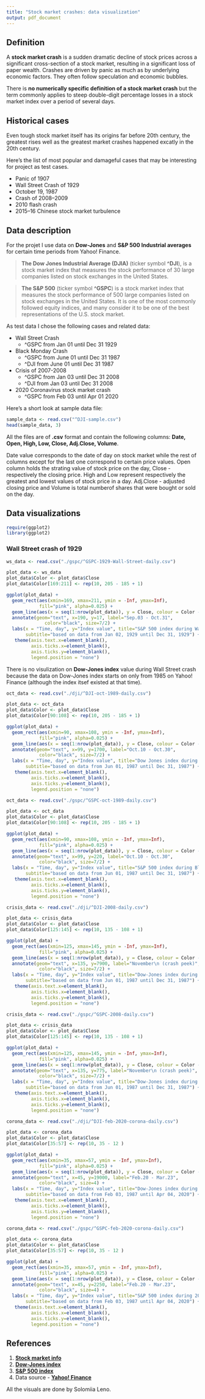 ```yaml
---
title: "Stock market crashes: data visualization"
output: pdf_document
---
```

## Definition
A **stock market crash** is a sudden dramatic decline of stock prices across a significant cross-section of a stock market, resulting in a significant loss of paper wealth. Crashes are driven by panic as much as by underlying economic factors. They often follow speculation and economic bubbles.

There is **no numerically specific definition of a stock market crash** but the term commonly applies to steep double-digit percentage losses in a stock market index over a period of several days.

## Historical cases 
Even tough stock market itself has its origins far before 20th century, the greatest rises well as the greatest market crashes happened excatly in the 20th century.

Here's the list of most popular and damageful cases that may be interesting for project as test cases.

* Panic of 1907
* Wall Street Crash of 1929
* October 19, 1987
* Crash of 2008–2009
* 2010 flash crash
* 2015–16 Chinese stock market turbulence

## Data description
For the projet I use data on **Dow-Jones** and **S&P 500 Industrial averages** for certain time periods from Yahoo! Finance.

> **The Dow Jones Industrial Average (DJIA)** (ticker symbol **^DJI**), is a stock market index that measures the stock performance of 30 large companies listed on stock exchanges in the United States. 

> **The S&P 500** (ticker symbol **^GSPC**) is a stock market index that measures the stock performance of 500 large companies listed on stock exchanges in the United States. It is one of the most commonly followed equity indices, and many consider it to be one of the best representations of the U.S. stock market.

As test data I chose the following cases and related data:

* Wall Street Crash
  + ^GSPC from Jan 01 until Dec 31 1929
* Black Monday Crash
  + ^GSPC from June 01 until Dec 31 1987
  + ^DJI from June 01 until Dec 31 1987
* Crisis of 2007-2008
  + ^GSPC from Jan 03 until Dec 31 2008
  + ^DJI from Jan 03 until Dec 31 2008
* 2020 Coronavirus stock market crash
  + ^GSPC from Feb 03 until Apr 01 2020
  <!-- + ^DJI from Feb 03 until Apr 01 2020 -->

Here's a short look at sample data file:
```r
sample_data <- read.csv("^DJI-sample.csv")
head(sample_data, 3)
```
All the files are of **.csv** format and contain the following columns: **Date, Open, High, Low, Close, Adj.Close, Volume**.

Date value corresponds to the date of day on stock market while the rest of columns except for the last one correspond to certain price values. Open column holds the strating value of stock price on the day, Close - respectively the closing price. High and Low represent respectively the greatest and lowest values of stock price in a day. Adj.Close - adjusted closing price and Volume is total numberof shares that were bought or sold on the day.

## Data visualizations
```r
require(ggplot2)
library(ggplot2)
```

### Wall Street crash of 1929
 
```r
ws_data <- read.csv("./gspc/^GSPC-1929-Wall-Street-daily.csv")

plot_data <- ws_data
plot_data$Color <- plot_data$Close
plot_data$Color[169:211] <- rep(10, 205 - 185 + 1)

ggplot(plot_data) +
  geom_rect(aes(xmin=169, xmax=211, ymin = -Inf, ymax=Inf),
            fill="pink", alpha=0.025) +
  geom_line(aes(x = seq(1:nrow(plot_data)), y = Close, colour = Color - 10)) +
  annotate(geom="text", x=190, y=17, label="Sep.03 - Oct.31",
              color="black", size=7/2) +
  labs(x = "Time, day", y="Index value", title="S&P 500 index during Wall Street crash of 1929",
       subtitle="based on data from Jan 02, 1929 until Dec 31, 1929") + 
   theme(axis.text.x=element_blank(),
         axis.ticks.x=element_blank(),
         axis.ticks.y=element_blank(),
         legend.position = "none")
```

There is no visulization on **Dow-Jones index** value during Wall Street crash because the data on Dow-Jones index starts on only from 1985 on Yahoo! Finance (although the index itsef existed at that time). 

```r
oct_data <- read.csv("./dji/^DJI-oct-1989-daily.csv")

plot_data <- oct_data
plot_data$Color <- plot_data$Close
plot_data$Color[90:108] <- rep(10, 205 - 185 + 1)

ggplot(plot_data) +
  geom_rect(aes(xmin=90, xmax=108, ymin = -Inf, ymax=Inf),
            fill="pink", alpha=0.025) +
  geom_line(aes(x = seq(1:nrow(plot_data)), y = Close, colour = Color - 10)) +
  annotate(geom="text", x=99, y=1700, label="Oct.10 - Oct.30",
            color="black", size=7/2) +
  labs(x = "Time, day", y="Index value", title="Dow Jones index during Black Monday(Oct 19, 1929)",
       subtitle="based on data from Jun 01, 1987 until Dec 31, 1987") + 
   theme(axis.text.x=element_blank(),
         axis.ticks.x=element_blank(),
         axis.ticks.y=element_blank(),
         legend.position = "none")
```

```r
oct_data <- read.csv("./gspc/^GSPC-oct-1989-daily.csv")

plot_data <- oct_data
plot_data$Color <- plot_data$Close
plot_data$Color[90:108] <- rep(10, 205 - 185 + 1)

ggplot(plot_data) +
  geom_rect(aes(xmin=90, xmax=108, ymin = -Inf, ymax=Inf),
            fill="pink", alpha=0.025) +
  geom_line(aes(x = seq(1:nrow(plot_data)), y = Close, colour = Color - 10)) +
  annotate(geom="text", x=99, y=220, label="Oct.10 - Oct.30",
            color="black", size=7/2) +
  labs(x = "Time, day", y="Index value", title="S&P 500 index during Black Monday(Oct 19, 1929)",
       subtitle="based on data from Jun 01, 1987 until Dec 31, 1987") + 
   theme(axis.text.x=element_blank(),
         axis.ticks.x=element_blank(),
         axis.ticks.y=element_blank(),
         legend.position = "none")
```


```r
crisis_data <- read.csv("./dji/^DJI-2008-daily.csv")

plot_data <- crisis_data
plot_data$Color <- plot_data$Close
plot_data$Color[125:145] <- rep(10, 135 - 108 + 1)

ggplot(plot_data) +
  geom_rect(aes(xmin=125, xmax=145, ymin = -Inf, ymax=Inf),
            fill="pink", alpha=0.025) +
  geom_line(aes(x = seq(1:nrow(plot_data)), y = Close, colour = Color - 10)) +
  annotate(geom="text", x=135, y=7900, label="November\n (crash peek)",
            color="black", size=7/2) +
  labs(x = "Time, day", y="Index value", title="Dow-Jones index during Crisis of 2008-2009",
       subtitle="based on data from Jun 01, 1987 until Dec 31, 1987") + 
   theme(axis.text.x=element_blank(),
         axis.ticks.x=element_blank(),
         axis.ticks.y=element_blank(),
         legend.position = "none")
```

```r
crisis_data <- read.csv("./gspc/^GSPC-2008-daily.csv")

plot_data <- crisis_data
plot_data$Color <- plot_data$Close
plot_data$Color[125:145] <- rep(10, 135 - 108 + 1)

ggplot(plot_data) +
  geom_rect(aes(xmin=125, xmax=145, ymin = -Inf, ymax=Inf),
            fill="pink", alpha=0.025) +
  geom_line(aes(x = seq(1:nrow(plot_data)), y = Close, colour = Color - 10)) +
  annotate(geom="text", x=135, y=775, label="November\n (crash peek)",
            color="black", size=7/2) +
  labs(x = "Time, day", y="Index value", title="Dow-Jones index during Crisis of 2008-2009",
       subtitle="based on data from Jun 01, 1987 until Dec 31, 1987") + 
   theme(axis.text.x=element_blank(),
         axis.ticks.x=element_blank(),
         axis.ticks.y=element_blank(),
         legend.position = "none")
```

```r
corona_data <- read.csv("./dji/^DJI-feb-2020-corona-daily.csv")

plot_data <- corona_data
plot_data$Color <- plot_data$Close
plot_data$Color[35:57] <- rep(10, 35 - 12 )

ggplot(plot_data) +
  geom_rect(aes(xmin=35, xmax=57, ymin = -Inf, ymax=Inf),
            fill="pink", alpha=0.025) +
  geom_line(aes(x = seq(1:nrow(plot_data)), y = Close, colour = Color - 10)) +
  annotate(geom="text", x=45, y=19000, label="Feb.20 - Mar.23",
            color="black", size=4) +
  labs(x = "Time, day", y="Index value", title="Dow-Jones index during 2020 Coronavirus pandemic beginning",
       subtitle="based on data from Feb 03, 1987 until Apr 04, 2020") + 
   theme(axis.text.x=element_blank(),
         axis.ticks.x=element_blank(),
         axis.ticks.y=element_blank(),
         legend.position = "none")
```

```r
corona_data <- read.csv("./gspc/^GSPC-feb-2020-corona-daily.csv")

plot_data <- corona_data
plot_data$Color <- plot_data$Close
plot_data$Color[35:57] <- rep(10, 35 - 12 )

ggplot(plot_data) +
  geom_rect(aes(xmin=35, xmax=57, ymin = -Inf, ymax=Inf),
            fill="pink", alpha=0.025) +
  geom_line(aes(x = seq(1:nrow(plot_data)), y = Close, colour = Color - 10)) +
  annotate(geom="text", x=45, y=2250, label="Feb.20 - Mar.23",
            color="black", size=4) +
  labs(x = "Time, day", y="Index value", title="S&P 500 index during 2020 Coronavirus pandemic beginning",
       subtitle="based on data from Feb 03, 1987 until Apr 04, 2020") + 
   theme(axis.text.x=element_blank(),
         axis.ticks.x=element_blank(),
         axis.ticks.y=element_blank(),
         legend.position = "none")
```
     


## References
1. [**Stock market info**](https://en.wikipedia.org/wiki/Stock_market_crash)
2. [**Dow-Jones index**](https://en.wikipedia.org/wiki/Dow_Jones_Industrial_Average)
3. [**S&P 500 index**](https://en.wikipedia.org/wiki/S%26P_500_Index)
4. Data source - [**Yahoo! Finance**](https://finance.yahoo.com/)

All the visuals are done by Solomiia Leno.